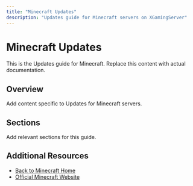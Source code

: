 ```yaml
---
title: "Minecraft Updates"
description: "Updates guide for Minecraft servers on XGamingServer"
---
```


# Minecraft Updates

This is the Updates guide for Minecraft. Replace this content with actual documentation.

## Overview

Add content specific to Updates for Minecraft servers.

## Sections

Add relevant sections for this guide.

## Additional Resources

- [Back to Minecraft Home](./index)
- [Official Minecraft Website](https://example.com)
